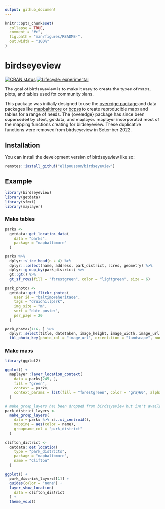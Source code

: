 ```yaml
---
output: github_document
---
```


<!-- README.md is generated from README.Rmd. Please edit that file -->

```r
knitr::opts_chunk$set(
  collapse = TRUE,
  comment = "#>",
  fig.path = "man/figures/README-",
  out.width = "100%"
)
```

# birdseyeview

<!-- badges: start -->
[![CRAN status](https://www.r-pkg.org/badges/version/birdseyeview)](https://CRAN.R-project.org/package=birdseyeview)
[![Lifecycle: experimental](https://img.shields.io/badge/lifecycle-experimental-orange.svg)](https://lifecycle.r-lib.org/articles/stages.html#experimental)
<!-- badges: end -->

The goal of birdseyeview is to make it easy to create the types of maps, plots, and tables used for community plans.

This package was initially designed to use the [overedge package](https://elipousson.github.io/overedge/) and data packages like [mapbaltimore](https://elipousson.github.io/mapbaltimore/) or [bcpss](https://elipousson.github.io/bcpss/) to create reproducible maps and tables for a range of needs. The {overedge} package has since been superseded by sfext, getdata, and maplayer. maplayer incorporated most of the mapping functions creating for birdseyeview. These duplicative functions were removed from birdseyeview in Setember 2022.

## Installation

You can install the development version of birdseyeview like so:

``` r
remotes::install_github("elipousson/birdseyeview")
```

## Example

```r
library(birdseyeview)
library(getdata)
library(sfext)
library(maplayer)
```


### Make tables 

```r
parks <-
  getdata::get_location_data(
    data = "parks",
    package = "mapbaltimore"
  )

parks %>%
  dplyr::slice_head(n = 4) %>%
  dplyr:::select(name, address, park_district, acres, geometry) %>%
  dplyr::group_by(park_district) %>%
  gt::gt() %>%
  gt_sf_rows(fill = "forestgreen", color = "lightgreen", size = 6)
```

```r
park_photos <-
  getdata::get_flickr_photos(
    user_id = "baltimoreheritage",
    tags = "druidhillpark",
    img_size = "m",
    sort = "date-posted",
    per_page = 20
  )

park_photos[1:6, ] %>%
  dplyr::select(title, datetaken, image_height, image_width, image_url) %>%
  tbl_photo_key(photo_col = "image_url", orientation = "landscape", number = TRUE)
```

### Make maps

```r
library(ggplot2)
```


```r
ggplot() +
  maplayer::layer_location_context(
    data = parks[245, ],
    fill = "green",
    context = parks,
    context_params = list(fill = "forestgreen", color = "gray60", alpha = 1)
  )
```


```r
# make_group_layers has been dropped from birdseyeview but isn't available in maplayer yet
park_district_layers <-
  make_group_layers(
    data = parks %>% sf::st_centroid(),
    mapping = aes(color = name),
    groupname_col = "park_district"
  )

clifton_district <-
  getdata::get_location(
    type = "park_districts",
    package = "mapbaltimore",
    name = "Clifton"
  )

ggplot() +
  park_district_layers[[1]] +
  guides(color = "none") +
  layer_show_location(
    data = clifton_district
  ) +
  theme_void()
```
